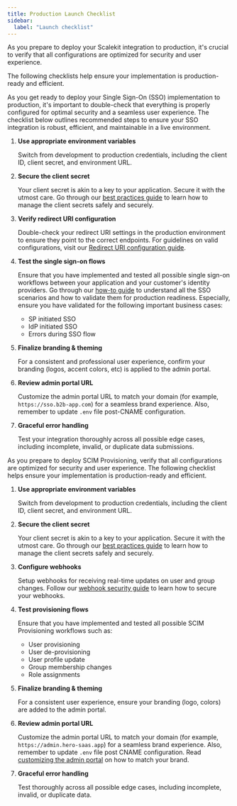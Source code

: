 ```yaml
---
title: Production Launch Checklist
sidebar:
  label: "Launch checklist"
---
```



As you prepare to deploy your Scalekit integration to production, it's crucial to verify that all configurations are optimized for security and user experience.

The following checklists help ensure your implementation is production-ready and efficient.

<Tabs>
<TabItem value="sso" label="SSO Integration">

As you get ready to deploy your Single Sign-On (SSO) implementation to production, it's important to double-check that everything is properly configured for optimal security and a seamless user experience. The checklist below outlines recommended steps to ensure your SSO integration is robust, efficient, and maintainable in a live environment.

<Steps>

1. <CheckItem iconName="approve-check-circle"> **Use appropriate environment variables**</CheckItem>

    Switch from development to production credentials, including the client ID, client secret, and environment URL.

2. <CheckItem iconName="approve-check-circle"> **Secure the client secret** </CheckItem>

    Your client secret is akin to a key to your application. Secure it with the utmost care. Go through our [best practices guide](/sso/guides/key-concepts/manage-client-secrets) to learn how to manage the client secrets safely and securely.

3. <CheckItem iconName="approve-check-circle"> **Verify redirect URI configuration** </CheckItem>

    Double-check your redirect URI settings in the production environment to ensure they point to the correct endpoints. For guidelines on valid configurations, visit our [Redirect URI configuration guide](/sso/guides/key-concepts/redirect-uri).

4. <CheckItem iconName="approve-check-circle"> **Test the single sign-on flows** </CheckItem>

    Ensure that you have implemented and tested all possible single sign-on workflows between your application and your customer's identity providers. Go through our [how-to guide](/sso/test-sso) to understand all the SSO scenarios and how to validate them for production readiness. Especially, ensure you have validated for the following important business cases:

    - SP initiated SSO
    - IdP initiated SSO
    - Errors during SSO flow

5. <CheckItem iconName="approve-check-circle"> **Finalize branding & theming** </CheckItem>

    For a consistent and professional user experience, confirm your branding (logos, accent colors, etc) is applied to the admin portal.

6. <CheckItem iconName="approve-check-circle"> **Review admin portal URL** </CheckItem>

    Customize the admin portal URL to match your domain (for example, `https://sso.b2b-app.com`) for a seamless brand experience. Also, remember to update `.env` file post-CNAME configuration.

7. <CheckItem iconName="approve-check-circle"> **Graceful error handling** </CheckItem>

    Test your integration thoroughly across all possible edge cases, including incomplete, invalid, or duplicate data submissions.

</Steps>

</TabItem>

<TabItem value="scim" label="SCIM Provisioning">

As you prepare to deploy SCIM Provisioning, verify that all configurations are optimized for security and user experience. The following checklist helps ensure your implementation is production-ready and efficient.

<Steps>

1. <CheckItem iconName="approve-check-circle"> **Use appropriate environment variables** </CheckItem>

    Switch from development to production credentials, including the client ID, client secret, and environment URL.

2. <CheckItem iconName="approve-check-circle"> **Secure the client secret** </CheckItem>

    Your client secret is akin to a key to your application. Secure it with the utmost care. Go through our [best practices guide](/sso/guides/key-concepts/manage-client-secrets) to learn how to manage the client secrets safely and securely.

3. <CheckItem iconName="approve-check-circle"> **Configure webhooks** </CheckItem>

    Setup webhooks for receiving real-time updates on user and group changes. Follow our [webhook security guide](/scim/webhooks) to learn how to secure your webhooks.

4. <CheckItem iconName="approve-check-circle"> **Test provisioning flows** </CheckItem>

    Ensure that you have implemented and tested all possible SCIM Provisioning workflows such as:

    - User provisioning
    - User de-provisioning
    - User profile update
    - Group membership changes
    - Role assignments

5. <CheckItem iconName="approve-check-circle"> **Finalize branding & theming** </CheckItem>

    For a consistent user experience, ensure your branding (logo, colors) are added to the admin portal.

6. <CheckItem iconName="approve-check-circle"> **Review admin portal URL** </CheckItem>

    Customize the admin portal URL to match your domain (for example, `https://admin.hero-saas.app`) for a seamless brand experience. Also, remember to update `.env` file post CNAME configuration. Read [customizing the admin portal](/scim/domain-and-theme-customization) on how to match your brand.

7. <CheckItem iconName="approve-check-circle"> **Graceful error handling** </CheckItem>

    Test thoroughly across all possible edge cases, including incomplete, invalid, or duplicate data.

</Steps>

</TabItem>
</Tabs>

